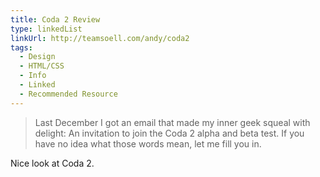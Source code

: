 ```yaml
---
title: Coda 2 Review
type: linkedList
linkUrl: http://teamsoell.com/andy/coda2
tags:
  - Design
  - HTML/CSS
  - Info
  - Linked
  - Recommended Resource
---
```


> Last December I got an email that made my inner geek squeal with delight: An invitation to join the Coda 2 alpha and beta test. If you have no idea what those words mean, let me fill you in.

Nice look at Coda 2.
